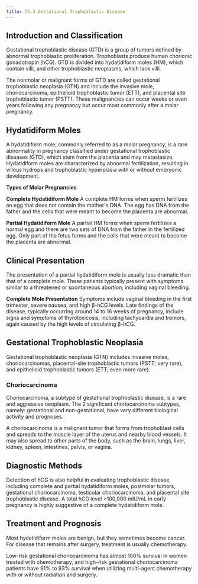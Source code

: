 ```yaml
---
title: 35.3 Gestational Trophoblastic Disease
---
```




## Introduction and Classification

Gestational trophoblastic disease (GTD) is a group of tumors defined by abnormal trophoblastic proliferation. Trophoblasts produce human chorionic gonadotropin (hCG). GTD is divided into hydatidiform moles (HM), which contain villi, and other trophoblastic neoplasms, which lack villi.

The nonmolar or malignant forms of GTD are called gestational trophoblastic neoplasia (GTN) and include the invasive mole, choriocarcinoma, epithelioid trophoblastic tumor (ETT), and placental site trophoblastic tumor (PSTT). These malignancies can occur weeks or even years following any pregnancy but occur most commonly after a molar pregnancy.

## Hydatidiform Moles

A hydatidiform mole, commonly referred to as a molar pregnancy, is a rare abnormality in pregnancy classified under gestational trophoblastic diseases (GTD), which stem from the placenta and may metastasize. Hydatidiform moles are characterized by abnormal fertilization, resulting in villous hydrops and trophoblastic hyperplasia with or without embryonic development.

**Types of Molar Pregnancies**

**Complete Hydatidiform Mole**
A complete HM forms when sperm fertilizes an egg that does not contain the mother's DNA. The egg has DNA from the father and the cells that were meant to become the placenta are abnormal.

**Partial Hydatidiform Mole**
A partial HM forms when sperm fertilizes a normal egg and there are two sets of DNA from the father in the fertilized egg. Only part of the fetus forms and the cells that were meant to become the placenta are abnormal.

## Clinical Presentation

The presentation of a partial hydatidiform mole is usually less dramatic than that of a complete mole. These patients typically present with symptoms similar to a threatened or spontaneous abortion, including vaginal bleeding.

**Complete Mole Presentation**
Symptoms include vaginal bleeding in the first trimester, severe nausea, and high β-hCG levels. Late findings of the disease, typically occurring around 14 to 16 weeks of pregnancy, include signs and symptoms of thyrotoxicosis, including tachycardia and tremors, again caused by the high levels of circulating β-hCG.

## Gestational Trophoblastic Neoplasia

Gestational trophoblastic neoplasia (GTN) includes invasive moles, choriocarcinomas, placental-site trophoblastic tumors (PSTT; very rare), and epithelioid trophoblastic tumors (ETT; even more rare).

### Choriocarcinoma

Choriocarcinoma, a subtype of gestational trophoblastic disease, is a rare and aggressive neoplasm. The 2 significant choriocarcinoma subtypes, namely: gestational and non-gestational, have very different biological activity and prognoses.

A choriocarcinoma is a malignant tumor that forms from trophoblast cells and spreads to the muscle layer of the uterus and nearby blood vessels. It may also spread to other parts of the body, such as the brain, lungs, liver, kidney, spleen, intestines, pelvis, or vagina.

## Diagnostic Methods

Detection of hCG is also helpful in evaluating trophoblastic disease, including complete and partial hydatidiform moles, postmolar tumors, gestational choriocarcinoma, testicular choriocarcinoma, and placental site trophoblastic disease. A total hCG level >100,000 mIU/mL in early pregnancy is highly suggestive of a complete hydatidiform mole.

## Treatment and Prognosis

Most hydatidiform moles are benign, but they sometimes become cancer. For disease that remains after surgery, treatment is usually chemotherapy.

Low-risk gestational choriocarcinoma has almost 100% survival in women treated with chemotherapy, and high-risk gestational choriocarcinoma patients have 91% to 93% survival when utilizing multi-agent chemotherapy with or without radiation and surgery.
